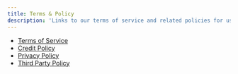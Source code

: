 ```yaml
---
title: Terms & Policy
description: 'Links to our terms of service and related policies for using the Davinci product'
---
```


- [Terms of Service](https://celedon.solutions/tos/)
- [Credit Policy](https://celedon.solutions/credit-policy/)
- [Privacy Policy](https://celedon.solutions/privacy-policy/)
- [Third Party Policy](https://celedon.solutions/third-party-policies/)
